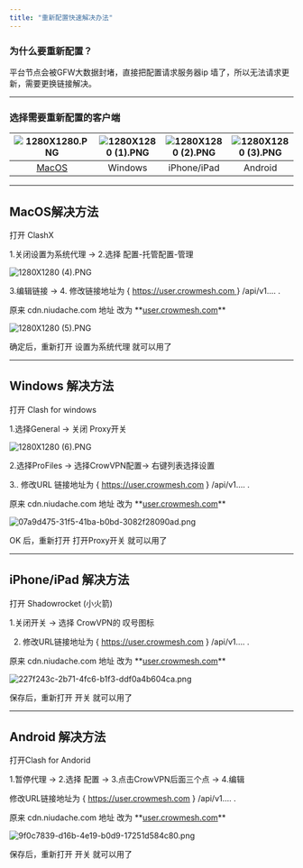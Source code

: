 ```yaml
---
title: "重新配置快速解决办法"
---
```


### 为什么要重新配置？

平台节点会被GFW大数据封堵，直接把配置请求服务器ip 墙了，所以无法请求更新，需要更换链接解决。

---

### 选择需要重新配置的客户端

| ![1280X1280.PNG](/images/1280X1280.PNG) | ![1280X1280 (1).PNG](/images/1280X1280\(1\).PNG) | ![1280X1280 (2).PNG](/images/1280X1280\(2\).PNG) | ![1280X1280 (3).PNG](/images/1280X1280\(3\).PNG) |
| :-------------------------------------: | :----------------------------------------------: | :----------------------------------------------: | :----------------------------------------------: |
| [MacOS](macos)                          | Windows                                          | iPhone/iPad                                      | Android                                          |

---

## <Tooltip tip="macos">MacOS解决方法</Tooltip>

打开 ClashX

1.关闭设置为系统代理 -\> 2.选择 配置-托管配置-管理

![1280X1280 (4).PNG](/images/1280X1280\(4\).PNG)

3.编辑链接 -\> 4. 修改链接地址为 { [<u>https://user.crowmesh.com</u>](https://user.crowmesh.com)<u> </u>} /api/v1.... .

<Warning>
  原来 cdn.niudache.com 地址 改为 **<u>user.crowmesh.com</u>**
</Warning>

![1280X1280 (5).PNG](/images/1280X1280\(5\).PNG)

确定后，重新打开 设置为系统代理 就可以用了

---

## Windows 解决方法

打开 Clash for windows

 1.选择General -\> 关闭 Proxy开关

![1280X1280 (6).PNG](/images/1280X1280\(6\).PNG)

2.选择ProFiles -\> 选择CrowVPN配置-\> 右键列表选择设置

3.. 修改URL 链接地址为 { <u>https://user.crowmesh.com</u> } /api/v1.... .

<Warning>
  原来 cdn.niudache.com 地址 改为 **<u>user.crowmesh.com</u>**
</Warning>

![07a9d475-31f5-41ba-b0bd-3082f28090ad.png](/images/07a9d475-31f5-41ba-b0bd-3082f28090ad.png)

OK 后，重新打开 打开Proxy开关 就可以用了

---

## iPhone/iPad 解决方法

打开 Shadowrocket (小火箭)

 1.关闭开关 -\> 选择 CrowVPN的 叹号图标

2. 修改URL链接地址为 { <u>https://user.crowmesh.com</u> } /api/v1.... .

<Warning>
  原来 cdn.niudache.com 地址 改为 **<u>user.crowmesh.com</u>**
</Warning>

![227f243c-2b71-4fc6-b1f3-ddf0a4b604ca.png](/images/227f243c-2b71-4fc6-b1f3-ddf0a4b604ca.png)

保存后，重新打开 开关 就可以用了

---

## Android 解决方法

打开Clash for Andorid

 1.暂停代理 -\> 2.选择 配置 -\> 3.点击CrowVPN后面三个点 -\> 4.编辑

修改URL链接地址为 { <u>https://user.crowmesh.com</u> } /api/v1.... .

<Warning>
  原来 cdn.niudache.com 地址 改为 **<u>user.crowmesh.com</u>**
</Warning>

![9f0c7839-d16b-4e19-b0d9-17251d584c80.png](/images/9f0c7839-d16b-4e19-b0d9-17251d584c80.png)

保存后，重新打开 开关 就可以用了